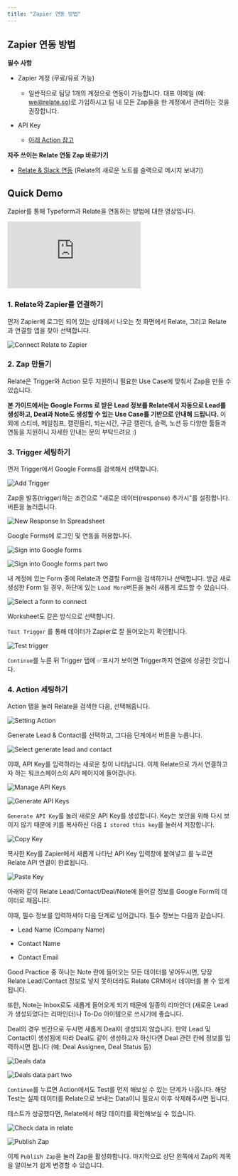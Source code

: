 ```yaml
---
title: "Zapier 연동 방법"
---
```


## Zapier 연동 방법

**필수 사항**

- Zapier 계정 (무료/유료 가능)

  - 일반적으로 팀당 1개의 계정으로 연동이 가능합니다. 대표 이메일 (예: [we@relate.so](mailto:we@relate.so))로 가입하시고 팀 내 모든 Zap들을 한 계정에서 관리하는 것을 권장합니다.

- API Key
  - [아래 Action 참고](/setup/zapier-integration/how-to-integrate-with-zapier#action)

**자주 쓰이는 Relate 연동 Zap 바로가기**

- [Relate & Slack 연동](https://zapier.com/shared/93e3cbb21d5e2e16b9bb7e3ecdb1e2dfb0f61491) (Relate의 새로운 노트를 슬랙으로 메시지 보내기)

## Quick Demo

Zapier를 통해 Typeform과 Relate을 연동하는 방법에 대한 영상입니다.

<Frame>
  <div style={{ paddingBottom: "62.5%" }}>
    <iframe
      src="https://www.loom.com/embed/1c1bfe52df7648c6ac1ab89d1a3f59ea"
      frameborder="0"
      webkitallowfullscreen
      mozallowfullscreen
      allowfullscreen
      style={{
        position: "absolute",
        top: 0,
        left: 0,
        width: "100%",
        height: "100%",
      }}
    ></iframe>
  </div>
</Frame>

### 1. Relate와 Zapier를 연결하기

먼저 Zapier에 로그인 되어 있는 상태에서 나오는 첫 화면에서 Relate, 그리고 Relate과 연결할 앱을 찾아 선택합니다.

![Connect Relate to Zapier](/images/setup/zapier/connect-relate-to-zapier.png)

### 2. Zap 만들기

Relate은 Trigger와 Action 모두 지원하니 필요한 Use Case에 맞춰서 Zap을 만들 수 있습니다.

**본 가이드에서는 Google Forms 로 받은 Lead 정보를 Relate에서 자동으로 Lead를 생성하고, Deal과 Note도 생성할 수 있는 Use Case를 기반으로 안내해 드립니다.** 이외에 스티비, 메일침프, 캘린들리, 되는시간, 구글 캘린더, 슬랙, 노션 등 다양한 툴들과 연동을 지원하니 자세한 안내는 문의 부탁드려요 :)

### 3. Trigger 세팅하기

먼저 Trigger에서 Google Forms를 검색해서 선택합니다.

![Add Trigger](/images/setup/zapier/add-trigger.png)

Zap을 발동(trigger)하는 조건으로 "새로운 데이터(response) 추가시"를 설정합니다. 버튼을 눌러줍니다.

![New Response In Spreadsheet](/images/setup/zapier/new-response-in-spreadsheet.png)

Google Forms에 로그인 및 연동을 허용합니다.

![Sign into Google forms](/images/setup/zapier/sign-into-google-forms.png)

![Sign into Google forms part two](/images/setup/zapier/sign-into-google-forms-2.png)

내 계정에 있는 Form 중에 Relate과 연결할 Form을 검색하거나 선택합니다. 방금 새로 생성한 Form 일 경우, 하단에 있는 `Load More`버튼을 눌러 새롭게 로드할 수 있습니다.

![Select a form to connect](/images/setup/zapier/select-a-form-to-connect.png)

Worksheet도 같은 방식으로 선택합니다.

`Test Trigger` 를 통해 데이터가 Zapier로 잘 들어오는지 확인합니다.

![Test trigger](/images/setup/zapier/test-trigger.png)

`Continue`를 누른 뒤 Trigger 탭에 ✅표시가 보이면 Trigger까지 연결에 성공한 것입니다.

### 4. Action 세팅하기

Action 탭을 눌러 Relate을 검색한 다음, 선택해줍니다.

![Setting Action](/images/setup/zapier/setting-action.png)

Generate Lead & Contact를 선택하고, 그다음 단계에서 버튼을 누릅니다.

![Select generate lead and contact](/images/setup/zapier/select-generate-lead-and-contact.png)

이때, API Key를 입력하라는 새로운 창이 나타납니다. 이제 Relate으로 가서 연결하고자 하는 워크스페이스의 API 페이지에 들어갑니다.

![Manage API Keys](/images/setup/zapier/manage-api-keys.png)

![Generate API Keys](/images/setup/zapier/generate-api-key.png)

`Generate API Key`를 눌러 새로운 API Key를 생성합니다. Key는 보안을 위해 다시 보이지 않기 때문에 키를 복사하신 다음 `I stored this key`를 눌러서 저장합니다.

![Copy Key](/images/setup/zapier/copy-key.png)

복사한 Key를 Zapier에서 새롭게 나타난 API Key 입력창에 붙여넣고 를 누르면 Relate API 연결이 완료됩니다.

![Paste Key](/images/setup/zapier/paste-key.png)

아래와 같이 Relate Lead/Contact/Deal/Note에 들어갈 정보를 Google Form의 데이터로 채웁니다.

이때, 필수 정보를 입력하셔야 다음 단계로 넘어갑니다. 필수 정보는 다음과 같습니다.

- Lead Name (Company Name)

- Contact Name

- Contact Email

Good Practice 중 하나는 Note 란에 들어오는 모든 데이터를 넣어두시면, 당장 Relate Lead/Contact 정보로 넣지 못하더라도 Relate CRM에서 데이터를 볼 수 있게 됩니다.

또한, Note는 Inbox로도 새롭게 들어오게 되기 때문에 일종의 리마인더 (새로운 Lead가 생성되었다는 리마인더)나 To-Do 아이템으로 쓰시기에 좋습니다.

Deal의 경우 빈칸으로 두시면 새롭게 Deal이 생성되지 않습니다. 만약 Lead 및 Contact이 생성됨에 따라 Deal도 같이 생성하고자 하신다면 Deal 관련 칸에 정보를 입력하시면 됩니다 (예: Deal Assignee, Deal Status 등)

![Deals data](/images/setup/zapier/deals-data.png)

![Deals data part two](/images/setup/zapier/deals-data-2.png)

`Continue`를 누르면 Action에서도 Test를 먼저 해보실 수 있는 단계가 나옵니다. 해당 Test는 실제 데이터를 Relate으로 보내는 Data이니 필요시 이후 삭제해주시면 됩니다.

테스트가 성공했다면, Relate에서 해당 데이터를 확인해보실 수 있습니다.

![Check data in relate](/images/setup/zapier/check-data-relate.png)

![Publish Zap](/images/setup/zapier/publish-zap.png)

이제 `Publish Zap`을 눌러 Zap을 활성화합니다. 마지막으로 상단 왼쪽에서 Zap의 제목을 알아보기 쉽게 변경할 수 있습니다.
